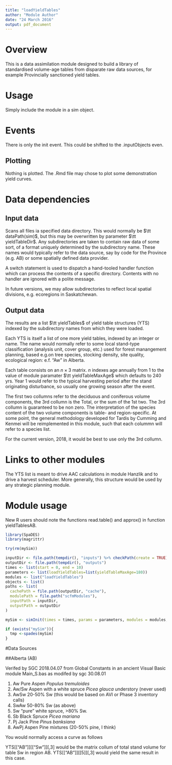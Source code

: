 ```yaml
---
title: "loadYieldTables"
author: "Module Author"
date: "24 March 2016"
output: pdf_document
---
```


# Overview

This is a data assimilation module designed to build a library of standardised volume-age tables from disparate raw data sources, for example Provincially sanctioned yield tables.


# Usage

Simply include the module in a sim object.

# Events

There is only the init event. This could be shifted to the .inputObjects even.

## Plotting

Nothing is plotted. The .Rmd file may chose to plot some demonstration yield curves.

# Data dependencies

## Input data

Scans all files ia specified data directory. This would normally be $\tt dataPath(sim)$, but this may be overwritten by parameter $\tt yieldTableDir$. Any subdirectories are taken to contain raw data of some sort, of a format uniquely determined by the subdirectory name. These names would typically refer to the data source, say by code for the Province (e.g. AB) or some spatially defined data provider.  

A switch statement is used to dispatch a hand-tooled handler function which can process the contents of a specific directory. Contents with no handler are ignored with a polite message.

In future versions, we may allow subdirectories to reflect local spatial divisions, e.g. ecoregions in Saskatchewan.

## Output data

The results are a list $\tt yieldTables$ of yield table structures (YTS) indexed by the subdirectory names from which they were loaded.

Each YTS is itself a list of one more yield tables, indexed by an integer or name. The name would normally refer to some local stand-type classification (analysis unit, cover group, etc.) used for forest manangement planning, based e.g.on tree species, stocking density, site quality, ecological region: e.f. "Aw" in Alberta.

Each table consists on an $n\times 3$ matrix. $n$ indexes age annually from 1 to the value of module paramater $\tt yieldTableMaxAge$ which defaults to 240 yrs. Year 1 would refer to the typical harvesting period after the stand originating disturbance, so usually one growing season after the event. 

The first two collumns refer to the deciduous and coniferous volume components, the 3rd collumn is the Total, or the sum of the 1st two. The 3rd collumn is guaranteed to be non zero. The interpretation of the species content of the two volume components is table- and region-specific. At some point, the general methodology developed for Tardis by Cumming and Kenmei will be reimplemented in this module, such that each colummn will refer to a species list.

For the current version, 2018, it would be best to use only the 3rd collumn.

# Links to other modules

The YTS list is meant to drive AAC calculations in module Hanzlik and to drive a harvest scheduler. More generally, this structure would be used by any strategic planning module.


# Module usage

New R users should note the functions read.table() and approx() in function yieldTablesAB.


```r
library(SpaDES)
library(magrittr)

try(rm(mySim))

inputDir <- file.path(tempdir(), "inputs") %>% checkPath(create = TRUE)
outputDir <- file.path(tempdir(), "outputs")
times <- list(start = 0, end = 10)
parameters <- list(loadYieldTables=list(yieldTableMaxAge=180))
modules <- list("loadYieldTables")
objects <- list()
paths <- list(
  cachePath = file.path(outputDir, "cache"),
  modulePath = file.path("scfmModules"),
  inputPath = inputDir,
  outputPath = outputDir
)

mySim <- simInit(times = times, params = parameters, modules = modules, paths = paths)

if (exists("mySim")){
  tmp <-spades(mySim)
}
```

#Data Sources

##Alberta (AB)

Verifed by SGC 2018.04.07 from Global Constants in an ancient Visual Basic module Main_S.bas as modifed by sgc 30.08.01

1. Aw     Pure Aspen _Populus tremuloides_
1. Aw/Sw  Aspen with a white spruce _Picea glauca_ understory (never used)
1. AwSw   20-50% Sw (this would be based on AVI or Phase 3 inventory calls)
1. SwAw   50-80% Sw (as above)
1. Sw    "pure" white spruce, >80% Sw.
1. Sb     Black Spruce _Picea mariana_
1. Pj     Jack Pine _Pinus banksiana_ 
1. AwPj   Aspen Pine mixtures (20-50% pine, I think)

You would normally access  a curve as follows

YTS[["AB"]][["Sw"]][,3] would be the matrix collum of total stand volume for table Sw in region AB.
YTS[["AB"]][[5]][,3] would yield the same result in this case.






